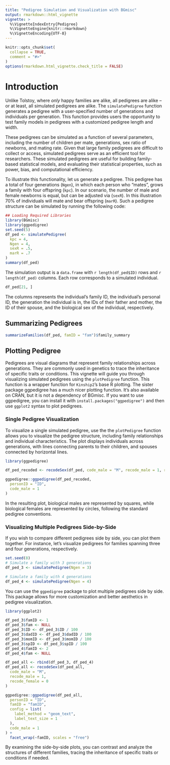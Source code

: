 ---
title: "Pedigree Simulation and Visualization with BGmisc"
output: rmarkdown::html_vignette
vignette: >
  %\VignetteIndexEntry{Pedigree}
  %\VignetteEngine{knitr::rmarkdown}
  %\VignetteEncoding{UTF-8}
---

```{r, include = FALSE}
knitr::opts_chunk$set(
  collapse = TRUE,
  comment = "#>"
)
options(rmarkdown.html_vignette.check_title = FALSE)
```

# Introduction

Unlike Tolstoy, where *only* happy families are alike, all pedigrees are alike -- or at least, all simulated pedigrees are alike. The `simulatePedigree` function generates a pedigree with a user-specified number of generations and individuals per generation. This function provides users the opportunity to test family models in pedigrees with a customized pedigree length and width.

These pedigrees can be simulated as a function of several parameters, including the number of children per mate, generations, sex ratio of newborns, and mating rate. Given that large family pedigrees are difficult to collect or access, simulated pedigrees serve as an efficient tool for researchers. These simulated pedigrees are useful for building family-based statistical models, and evaluating their statistical properties, such as power, bias, and computational efficiency.


To illustrate this functionality, let us generate a pedigree. This pedigree has a total of four generations (`Ngen`), in which each person who "mates", grows a family with four offspring (`kpc`). In our scenario, the number of male and female newborns is equal, but can be adjusted via (`sexR`). In this illustration 70% of individuals will mate and bear offspring (`marR`). Such a pedigree structure can be simulated by running the following code:

```{r}
## Loading Required Libraries
library(BGmisc)
library(ggpedigree)
set.seed(5)
df_ped <- simulatePedigree(
  kpc = 4,
  Ngen = 4,
  sexR = .5,
  marR = .7
)
summary(df_ped)
```

The simulation output is a `data.frame` with `r length(df_ped$ID)` rows and `r length(df_ped)` columns. Each row corresponds to a simulated individual.

```{r}
df_ped[21, ]
```

The columns represents the individual's family ID, the individual's personal ID, the generation the individual is in, the IDs of their father and mother, the ID of their spouse, and the biological sex of the individual, respectively.

## Summarizing Pedigrees

```{r}
summarizeFamilies(df_ped, famID = "fam")$family_summary
```
## Plotting Pedigree

Pedigrees are visual diagrams that represent family relationships across generations. They are commonly used in genetics to trace the inheritance of specific traits or conditions. This vignette will guide you through visualizing simulated pedigrees using the `plotPedigree` function. This function is a wrapper function for `Kinship2`'s base R plotting. The sister package ggpedigree has a much nicer plotting function. It's also available on CRAN, but it is not a dependency of BGmisc. If you want to use ggpedigree, you can install it with `install.packages("ggpedigree")` and then use `ggplot2` syntax to plot pedigrees.

### Single Pedigree Visualization

To visualize a single simulated pedigree, use the the `plotPedigree` function allows you to visualize the pedigree structure, including family relationships and individual characteristics. The plot displays individuals across generations, with lines connecting parents to their children, and spouses connected by horizontal lines.

```{r, warning=FALSE, message=FALSE,fig.width=8, fig.height=6}
library(ggpedigree)

df_ped_recoded <- recodeSex(df_ped, code_male = "M", recode_male = 1, recode_female = 0)

ggpedigree::ggpedigree(df_ped_recoded,
  personID = "ID",
  code_male = 1
)
```

In the resulting plot, biological males are represented by squares, while biological females are represented by circles, following the standard pedigree conventions.

### Visualizing Multiple Pedigrees Side-by-Side

If you wish to compare different pedigrees side by side, you can plot them together. For instance, let's visualize pedigrees for families spanning three and four generations, respectively.


```{r,fig.width=8, fig.height=6}
set.seed(8)
# Simulate a family with 3 generations
df_ped_3 <- simulatePedigree(Ngen = 3)

# Simulate a family with 4 generations
df_ped_4 <- simulatePedigree(Ngen = 4)
```   

You can use the `ggpedigree` package to plot multiple pedigrees side by side. This package allows for more customization and better aesthetics in pedigree visualization.

```{r, echo=FALSE,fig.width=8, fig.height=6}
library(ggplot2)

df_ped_3$famID <- 1
df_ped_3$fam <- NULL
df_ped_3$ID <- df_ped_3$ID / 100
df_ped_3$dadID <- df_ped_3$dadID / 100
df_ped_3$momID <- df_ped_3$momID / 100
df_ped_3$spID <- df_ped_3$spID / 100
df_ped_4$famID <- 2
df_ped_4$fam <- NULL

df_ped_all <- rbind(df_ped_3, df_ped_4)
df_ped_all <- recodeSex(df_ped_all,
  code_male = "M",
  recode_male = 1,
  recode_female = 0
)

ggpedigree::ggpedigree(df_ped_all,
  personID = "ID",
  famID = "famID",
  config = list(
    label_method = "geom_text",
    label_text_size = 1
  ),
  code_male = 1
) +
  facet_wrap(~famID, scales = "free")
```

By examining the side-by-side plots, you can contrast and analyze the structures of different families, tracing the inheritance of specific traits or conditions if needed.


